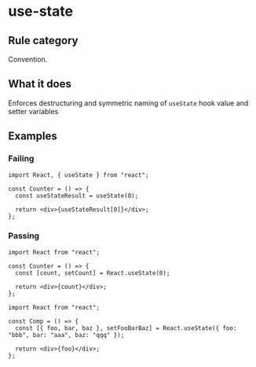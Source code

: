 # use-state

## Rule category

Convention.

## What it does

Enforces destructuring and symmetric naming of `useState` hook value and setter variables

## Examples

### Failing

```tsx {4}
import React, { useState } from "react";

const Counter = () => {
  const useStateResult = useState(0);

  return <div>{useStateResult[0]}</div>;
};
```

### Passing

```tsx
import React from "react";

const Counter = () => {
  const [count, setCount] = React.useState(0);

  return <div>{count}</div>;
};
```

```tsx
import React from "react";

const Comp = () => {
  const [{ foo, bar, baz }, setFooBarBaz] = React.useState({ foo: "bbb", bar: "aaa", baz: "qqq" });

  return <div>{foo}</div>;
};
```
